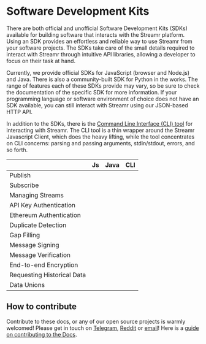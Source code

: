 



# Software Development Kits
There are both official and unofficial Software Development Kits (SDKs) available for building software that interacts with the Streamr platform. Using an SDK provides an effortless and reliable way to use Streamr from your software projects. The SDKs take care of the small details required to interact with Streamr through intuitive API libraries, allowing a developer to focus on their task at hand.

Currently, we provide official SDKs for JavaScript (browser and Node.js) and Java. There is also a community-built SDK for Python in the works. The range of features each of these SDKs provide may vary, so be sure to check the documentation of the specific SDK for more information. If your programming language or software environment of choice does not have an SDK available, you can still interact with Streamr using our <Link to={docsLinks.api}>JSON-based HTTP API</Link>.

In addition to the SDKs, there is the <a target="_blank" href={links.external.cliTool}>Command Line Interface (CLI) tool</a> for interacting with Streamr. The CLI tool is a thin wrapper around the <Link to={docsLinks.javascriptSdk}>Streamr Javascript Client</Link>, which does the heavy lifting, while the tool concentrates on CLI concerns: parsing and passing arguments, stdin/stdout, errors, and so forth.

<table className={cx(docsStyles.striped, sdkStyles.matrix)}>
    <thead>
        <tr>
            <th></th>
            <th>Js</th>
            <th>Java</th>
            <th>CLI</th>
        </tr>
    </thead>
    <tbody>
        <tr>
            <td>Publish</td>
            <td><SvgIcon name="tick" className={sdkStyles.tick}/></td>
            <td><SvgIcon name="tick" className={sdkStyles.tick}/></td>
            <td><SvgIcon name="tick" className={sdkStyles.tick}/></td>
        </tr>
        <tr>
            <td>Subscribe</td>
            <td><SvgIcon name="tick" className={sdkStyles.tick}/></td>
            <td><SvgIcon name="tick" className={sdkStyles.tick}/></td>
            <td><SvgIcon name="tick" className={sdkStyles.tick}/></td>
        </tr>
        <tr>
            <td>Managing Streams</td>
            <td><SvgIcon name="tick" className={sdkStyles.tick}/></td>
            <td><SvgIcon name="tick" className={sdkStyles.tick}/></td>
            <td><SvgIcon name="crossMedium" className={sdkStyles.cross}/></td>
        </tr>
        <tr>
            <td>API Key Authentication</td>
            <td><SvgIcon name="tick" className={sdkStyles.tick}/></td>
            <td><SvgIcon name="tick" className={sdkStyles.tick}/></td>
            <td><SvgIcon name="tick" className={sdkStyles.tick}/></td>
        </tr>
        <tr>
            <td>Ethereum Authentication</td>
            <td><SvgIcon name="tick" className={sdkStyles.tick}/></td>
            <td><SvgIcon name="tick" className={sdkStyles.tick}/></td>
            <td><SvgIcon name="crossMedium" className={sdkStyles.cross}/></td>
        </tr>
        <tr>
            <td>Duplicate Detection</td>
            <td><SvgIcon name="tick" className={sdkStyles.tick}/></td>
            <td><SvgIcon name="tick" className={sdkStyles.tick}/></td>
            <td><SvgIcon name="tick" className={sdkStyles.tick}/></td>
        </tr>
        <tr>
            <td>Gap Filling</td>
            <td><SvgIcon name="tick" className={sdkStyles.tick}/></td>
            <td><SvgIcon name="tick" className={sdkStyles.tick}/></td>
            <td><SvgIcon name="tick" className={sdkStyles.tick}/></td>
        </tr>
        <tr>
            <td>Message Signing</td>
            <td><SvgIcon name="tick" className={sdkStyles.tick}/></td>
            <td><SvgIcon name="tick" className={sdkStyles.tick}/></td>
            <td><SvgIcon name="crossMedium" className={sdkStyles.cross}/></td>
        </tr>
        <tr>
            <td>Message Verification</td>
            <td><SvgIcon name="tick" className={sdkStyles.tick}/></td>
            <td><SvgIcon name="tick" className={sdkStyles.tick}/></td>
            <td><SvgIcon name="tick" className={sdkStyles.tick}/></td>
        </tr>
        <tr>
            <td>End-to-end Encryption</td>
            <td><SvgIcon name="tick" className={sdkStyles.tick}/></td>
            <td><SvgIcon name="tick" className={sdkStyles.tick}/></td>
            <td><SvgIcon name="crossMedium" className={sdkStyles.cross}/></td>
        </tr>
        <tr>
            <td>Requesting Historical Data</td>
            <td><SvgIcon name="tick" className={sdkStyles.tick}/></td>
            <td><SvgIcon name="tick" className={sdkStyles.tick}/></td>
            <td><SvgIcon name="tick" className={sdkStyles.tick}/></td>
        </tr>
        <tr>
            <td>Data Unions</td>
            <td><SvgIcon name="tick" className={sdkStyles.tick}/></td>
            <td><SvgIcon name="crossMedium" className={sdkStyles.cross}/></td>
            <td><SvgIcon name="crossMedium" className={sdkStyles.cross}/></td>
        </tr>
    </tbody>
</table>

## How to contribute
Contribute to these docs, or any of our open source projects is warmly welcomed!
Please get in touch on [Telegram](https://t.me/streamrdata), [Reddit](https://www.reddit.com/r/streamr/) or [email](mailto:contact@streamr.com)! Here is a <a href="https://github.com/streamr-dev/streamr-platform/blob/master/app/src/docs/docsEditingGuide.md">guide on contributing to the Docs</a>.
